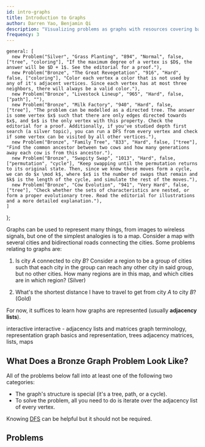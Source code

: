 ```yaml
---
id: intro-graphs
title: Introduction to Graphs
author: Darren Yao, Benjamin Qi
description: "Visualizing problems as graphs with resources covering basic terminology."
frequency: 3
---
```



    general: [
      new Problem("Silver", "Grass Planting", "894", "Normal", false, ["tree", "coloring"], "If the maximum degree of a vertex is $D$, the answer will be $D + 1$. See the editorial for a proof."),  
      new Problem("Bronze", "The Great Revegetation", "916", "Hard", false, ["coloring"], "Color each vertex a color that is not used by any of it's adjacent vertices. Since each vertex has at most three neighbors, there will always be a valid color."),
      new Problem("Bronze", "Livestock Lineup", "965", "Hard", false, ["path"], ""),
      new Problem("Bronze", "Milk Factory", "940", "Hard", false, ["tree"], "The problem can be modelled as a directed tree. The answer is some vertex $x$ such that there are only edges directed towards $x$, and $x$ is the only vertex with this property. Check the editorial for a proof. Additionally, if you've studied depth first search (a silver topic), you can run a DFS from every vertex and check if some vertex can be visited by all other vertices."),
      new Problem("Bronze", "Family Tree", "833", "Hard", false, ["tree"], "Find the common ancestor between two cows and how many generations away each cow is from this ancestor."),
      new Problem("Bronze", "Swapity Swap", "1013", "Hard", false, ["permutation", "cycle"], "Keep swapping until the permutation returns to its original state. Then, since we know these moves form a cycle, we can do $x \mod k$, where $x$ is the number of swaps that remain and $k$ is the length of the cycle, and simulate the rest of the moves."),
      new Problem("Bronze", "Cow Evolution", "941", "Very Hard", false, ["tree"], "Check whether the sets of characteristics are nested, or form a proper evolutionary tree. Read the editorial for illustrations and a more detailed explanation."),
    ]
};

Graphs can be used to represent many things, from images to wireless signals, but one of the simplest analogies is to a map. Consider a map with several cities and bidirectional roads connecting the cities. Some problems relating to graphs are:

 1. Is city $A$ connected to city $B$? Consider a region to be a group of cities such that each city in the group can reach any other city in said group, but no other cities. How many regions are in this map, and which cities are in which region? (Silver)

 2. What's the shortest distance I have to travel to get from city $A$ to city $B$? (Gold)

For now, it suffices to learn how graphs are represented (usually **adjacency lists**).

<Resources>
  <Resource source="CSA" title="Introduction to Graphs" url="introduction_to_graphs" starred>interactive</Resource>
  <Resource source="CSA" title="Graph Representations" url="graph_representation" starred>interactive - adjacency lists and matrices</Resource>
  <Resource source="CPH" title="11 - Basics of Graphs" starred>graph terminology, representation</Resource>
  <Resource source="IUSACO" title="10.1 to 10.3 - Graph Theory">graph basics and representation, trees</Resource>
  <Resource source="PAPS" title="6.4 - Graphs">adjacency matrices, lists, maps</Resource>
  <Resource source="TC" title="Intro to Graphs Section 1" url="introduction-to-graphs-and-their-data-structures-section-1"></Resource>
</Resources>

## What Does a Bronze Graph Problem Look Like?

All of the problems below fall into at least one of the following two categories:

 - The graph's structure is special (it's a tree, path, or a cycle).
 - To solve the problem, all you need to do is iterate over the adjacency list of every vertex.

Knowing [DFS](../silver/dfs) can be helpful but it should not be required. 

## Problems

<Problems problems={problems.general} />